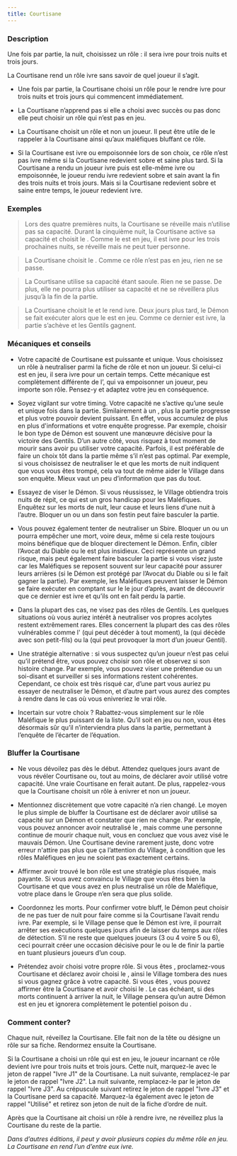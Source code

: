 ```yaml
---
title: Courtisane
---
```



<Role COURTISANE header />

### Description

Une fois par partie, la nuit, choisissez un rôle : il sera ivre pour trois nuits et trois jours.

La Courtisane rend un rôle ivre sans savoir de quel joueur il s’agit.

-   Une fois par partie, la Courtisane choisi un rôle pour le rendre ivre pour trois nuits et trois jours qui commencent immédiatement.

-   La Courtisane n’apprend pas si elle a choisi avec succès ou pas donc elle peut choisir un rôle qui n’est pas en jeu.

-   La Courtisane choisit un rôle et non un joueur. Il peut être utile de le rappeler à la Courtisane ainsi qu’aux maléfiques bluffant ce rôle.

-   Si la Courtisane est ivre ou empoisonnée lors de son choix, ce rôle n’est pas ivre même si la Courtisane redevient sobre et saine plus tard. Si la Courtisane a rendu un joueur ivre puis est elle-même ivre ou empoisonnée, le joueur rendu ivre redevient sobre et sain avant la fin des trois nuits et trois jours. Mais si la Courtisane redevient sobre et saine entre temps, le joueur redevient ivre.

### Exemples

> Lors des quatre premières nuits, la Courtisane se réveille mais n’utilise pas sa capacité. Durant la cinquième nuit, la Courtisane active sa capacité et choisit le <Role SHABALOTH />. Comme le <Role SHABALOTH /> est en jeu, il est ivre pour les trois prochaines nuits, se réveille mais ne peut tuer personne.

> La Courtisane choisit le <Role ZOMBUUL />. Comme ce rôle n’est pas en jeu, rien ne se passe.

> La Courtisane utilise sa capacité étant saoule. Rien ne se passe. De plus, elle ne pourra plus utiliser sa capacité et ne se réveillera plus jusqu’à la fin de la partie.

> La Courtisane choisit le <Role CONSPIRATEUR /> et le rend ivre. Deux jours plus tard, le Démon se fait exécuter alors que le <Role CONSPIRATEUR /> est en jeu. Comme ce dernier est ivre, la partie s’achève et les Gentils gagnent.

### Mécaniques et conseils

- Votre capacité de Courtisane est puissante et unique. Vous choisissez un rôle à neutraliser parmi la fiche de rôle et non un joueur. Si celui-ci est en jeu, il sera ivre pour un certain temps. Cette mécanique est complètement différente de l’<Role EMPOISONNEUR />, qui va empoisonner un joueur, peu importe son rôle. Pensez-y et adaptez votre jeu en conséquence.

- Soyez vigilant sur votre timing. Votre capacité ne s’active qu’une seule et unique fois dans la partie. Similairement à un <Role MERCENAIRE />, plus la partie progresse et plus votre pouvoir devient puissant. En effet, vous accumulez de plus en plus d'informations et votre enquête progresse. Par exemple, choisir le bon type de Démon est souvent une manœuvre décisive pour la victoire des Gentils. D’un autre côté, vous risquez à tout moment de mourir sans avoir pu utiliser votre capacité. Parfois, il est préférable de faire un choix tôt dans la partie même s’il n’est pas optimal. Par exemple, si vous choisissez de neutraliser le <Role PUKKA /> et que les morts de nuit indiquent que vous vous êtes trompé, cela va tout de même aider le Village dans son enquête. Mieux vaut un peu d’information que pas du tout.

- Essayez de viser le Démon. Si vous réussissez, le Village obtiendra trois nuits de répit, ce qui est un gros handicap pour les Maléfiques. Enquêtez sur les morts de nuit, leur cause et leurs liens d’une nuit à l’autre. Bloquer un <Role SHABALOTH /> ou un <Role PO /> dans son festin peut faire basculer la partie.

- Vous pouvez également tenter de neutraliser un Sbire. Bloquer un <Role ASSASSIN /> ou un <Role PARRAIN /> pourra empêcher une mort, voire deux, même si cela reste toujours moins bénéfique que de bloquer directement le Démon. Enfin, cibler l’Avocat du Diable ou le <Role CONSPIRATEUR /> est plus insidieux. Ceci représente un grand risque, mais peut également faire basculer la partie si vous visez juste car les Maléfiques se reposent souvent sur leur capacité pour assurer leurs arrières (si le Démon est protégé par l’Avocat du Diable ou si le <Role CONSPIRATEUR /> fait gagner la partie). Par exemple, les Maléfiques peuvent laisser le Démon se faire exécuter en comptant sur le <Role CONSPIRATEUR /> le jour d’après, avant de découvrir que ce dernier est ivre et qu’ils ont en fait perdu la partie.

- Dans la plupart des cas, ne visez pas des rôles de Gentils. Les quelques situations où vous auriez intérêt à neutraliser vos propres acolytes restent extrêmement rares. Elles concernent la plupart des cas des rôles vulnérables comme l'<Role INVENTEUR /> (qui peut décéder à tout moment), la <Role MAMIE /> (qui décède avec son petit-fils) ou la <Role GITANE /> (qui peut provoquer la mort d’un joueur Gentil).

- Une stratégie alternative : si vous suspectez qu’un joueur n’est pas celui qu’il prétend être, vous pouvez choisir son rôle et observez si son histoire change. Par exemple, vous pouvez viser une prétendue <Role FEMME_DE_CHAMBRE /> ou un soi-disant <Role EXORCISTE /> et surveiller si ses informations restent cohérentes. Cependant, ce choix est très risqué car, d’une part vous auriez pu essayer de neutraliser le Démon, et d’autre part vous aurez des comptes à rendre dans le cas où vous enivreriez le vrai rôle.

- Incertain sur votre choix ? Rabattez-vous simplement sur le rôle Maléfique le plus puissant de la liste. Qu’il soit en jeu ou non, vous êtes désormais sûr qu’il n’interviendra plus dans la partie, permettant à l’enquête de l’écarter de l’équation.

### Bluffer la Courtisane

- Ne vous dévoilez pas dès le début. Attendez quelques jours avant de vous révéler Courtisane ou, tout au moins, de déclarer avoir utilisé votre capacité. Une vraie Courtisane en ferait autant. De plus, rappelez-vous que la Courtisane choisit un rôle à enivrer et non un joueur.

- Mentionnez discrètement que votre capacité n’a rien changé. Le moyen le plus simple de bluffer la Courtisane est de déclarer avoir utilisé sa capacité sur un Démon et constater que rien ne change. Par exemple, vous pouvez annoncer avoir neutralisé le <Role PUKKA />, mais comme une personne continue de mourir chaque nuit, vous en concluez que vous avez visé le mauvais Démon. Une Courtisane devine rarement juste, donc votre erreur n'attire pas plus que ça l’attention du Village, à condition que les rôles Maléfiques en jeu ne soient pas exactement certains.

- Affirmer avoir trouvé le bon rôle est une stratégie plus risquée, mais payante. Si vous avez convaincu le Village que vous êtes bien la Courtisane et que vous avez en plus neutralisé un rôle de Maléfique, votre place dans le Groupe n’en sera que plus solide.

- Coordonnez les morts. Pour confirmer votre bluff, le Démon peut choisir de ne pas tuer de nuit pour faire comme si la Courtisane l’avait rendu ivre. Par exemple, si le Village pense que le Démon est ivre, il pourrait arrêter ses exécutions quelques jours afin de laisser du temps aux rôles de détection. S’il ne reste que quelques joueurs (3 ou 4 voire 5 ou 6), ceci pourrait créer une occasion décisive pour le <Role SHABALOTH /> ou le <Role PO /> de finir la partie en tuant plusieurs joueurs d’un coup.

- Prétendez avoir choisi votre propre rôle. Si vous êtes <Role CONSPIRATEUR />, proclamez-vous Courtisane et déclarez avoir choisi le <Role CONSPIRATEUR />, ainsi le Village tombera des nues si vous gagnez grâce à votre capacité. Si vous êtes <Role PUKKA />, vous pouvez affirmer être la Courtisane et avoir choisi le <Role PUKKA />. Le cas échéant, si des morts continuent à arriver la nuit, le Village pensera qu’un autre Démon est en jeu et ignorera complètement le potentiel poison du <Role PUKKA />.

### Comment conter?

Chaque nuit, réveillez la Courtisane. Elle fait non de la tête ou désigne un rôle sur sa fiche. Rendormez ensuite la Courtisane.

Si la Courtisane a choisi un rôle qui est en jeu, le joueur incarnant ce rôle devient ivre pour trois nuits et trois jours. Cette nuit, marquez-le avec le jeton de rappel "Ivre J1" de la Courtisane. La nuit suivante, remplacez-le par le jeton de rappel "Ivre J2". La nuit suivante, remplacez-le par le jeton de rappel "Ivre J3". Au crépuscule suivant retirez le jeton de rappel "Ivre J3" et la Courtisane perd sa capacité. Marquez-la également avec le jeton de rappel "Utilisé" et retirez son jeton de nuit de la fiche d’ordre de nuit.

Après que la Courtisane ait choisi un rôle à rendre ivre, ne réveillez plus la Courtisane du reste de la partie.

_Dans d’autres éditions, il peut y avoir plusieurs copies du même rôle en jeu. La Courtisane en rend l’un d’entre eux ivre._